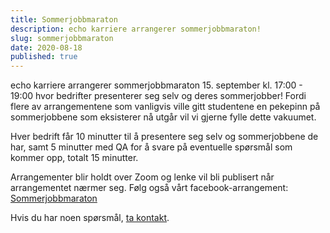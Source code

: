 ```yaml
---
title: Sommerjobbmaraton
description: echo karriere arrangerer sommerjobbmaraton!
slug: sommerjobbmaraton
date: 2020-08-18
published: true
---
```


echo karriere arrangerer sommerjobbmaraton 15. september kl. 17:00 - 19:00
hvor bedrifter presenterer seg selv og deres sommerjobber\! Fordi flere av
arrangementene som vanligvis ville gitt studentene en pekepinn på
sommerjobbene som eksisterer nå utgår vil vi gjerne fylle dette vakuumet.

Hver bedrift får 10 minutter til å presentere seg selv og sommerjobbene de
har, samt 5 minutter med QA for å svare på eventuelle spørsmål som kommer opp,
totalt 15 minutter.

Arrangementer blir holdt over Zoom og lenke vil bli publisert når
arrangementet nærmer seg. Følg også vårt facebook-arrangement:
[Sommerjobbmaraton](https://www.facebook.com/events/654262425445030/ "Sommerjobbmaraton")

Hvis du har noen spørsmål, [ta
kontakt](https://www.echokarriere.no/kontakt-oss/ "Kontakt Oss").
